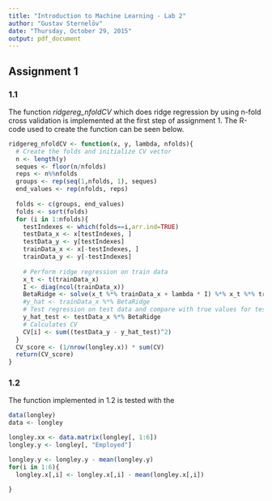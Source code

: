 ```yaml
---
title: "Introduction to Machine Learning - Lab 2"
author: "Gustav Sternelöv"
date: "Thursday, October 29, 2015"
output: pdf_document
---
```


## Assignment 1
### 1.1
The function *ridgereg_nfoldCV* which does ridge regression by using n-fold cross validation is implemented at the first step of assignment 1. The R-code used to create the function can be seen below. 
```r
ridgereg_nfoldCV <- function(x, y, lambda, nfolds){
  # Create the folds and initialize CV vector
  n <- length(y)
  seques <- floor(n/nfolds)
  reps <- n%%nfolds
  groups <- rep(seq(1,nfolds, 1), seques)
  end_values <- rep(nfolds, reps)
  
  folds <- c(groups, end_values)
  folds <- sort(folds) 
  for (i in 1:nfolds){
    testIndexes <- which(folds==i,arr.ind=TRUE)
    testData_x <- x[testIndexes, ]
    testData_y <- y[testIndexes]
    trainData_x <- x[-testIndexes, ]
    trainData_y <- y[-testIndexes]
    
    # Perform ridge regression on train data
    x_t <- t(trainData_x)
    I <- diag(ncol(trainData_x))
    BetaRidge <- solve(x_t %*% trainData_x + lambda * I) %*% x_t %*% trainData_y
    #y_hat <- trainData_x %*% BetaRidge
    # Test regression on test data and compare with true values for test data
    y_hat_test <- testData_x %*% BetaRidge
    # Calculates CV
    CV[i] <- sum((testData_y - y_hat_test)^2)
  }
  CV_score <- (1/nrow(longley.x)) * sum(CV)
  return(CV_score)
}
```

### 1.2
The function implemented in 1.2 is tested with the  
```r
data(longley)
data <- longley

longley.xx <- data.matrix(longley[, 1:6])
longley.y <- longley[, "Employed"]

longley.y <- longley.y - mean(longley.y)
for(i in 1:6){
  longley.x[,i] <- longley.x[,i] - mean(longley.x[,i]) 
  
}
```


